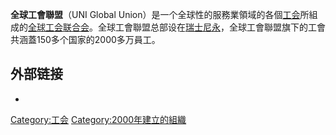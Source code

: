 {{Expand language|1=de|time=2021-01-26T06:24:28+00:00}}
{{Infobox Union
|name= 全球工會聯盟<br>UNI global union
|country= 全球
|affiliation=
|members= 2000多万
|full_name= 
|native_name=
|image= [[Image:UNI_global_union_new_logo.jpg|100px]]
|founded= 2000年1月1日
|current=
|head=
|dissolved_date=
|dissolved_state=
|merged_into=
|office= [[瑞士|瑞士]][[尼永|尼永]]

|website= [http://www.uniglobalunion.org/ www.uniglobalunion.org]
|footnotes=
}}'''全球工會聯盟'''（UNI Global Union）是一个全球性的服務業領域的各個[[工会|工会]]所組成的[[全球工会联合会|全球工会联合会]]。全球工會聯盟总部设在[[瑞士|瑞士]][[尼永|尼永]]，全球工會聯盟旗下的工會共涵蓋150多个国家的2000多万員工。

== 外部链接 ==
* {{Official website|http://www.uniglobalunion.org/}}

[[Category:工会|Category:工会]]
[[Category:2000年建立的組織|Category:2000年建立的組織]]